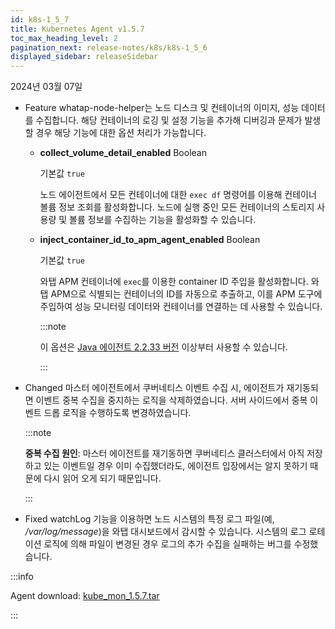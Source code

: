 ```yaml
---
id: k8s-1_5_7
title: Kubernetes Agent v1.5.7
toc_max_heading_level: 2
pagination_next: release-notes/k8s/k8s-1_5_6
displayed_sidebar: releaseSidebar
---
```


2024년 03월 07일

- <Status>Feature</Status> whatap-node-helper는 노드 디스크 및 컨테이너의 이미지, 성능 데이터를 수집합니다. 해당 컨테이너의 로깅 및 설정 기능을 추가해 디버깅과 문제가 발생할 경우 해당 기능에 대한 옵션 처리가 가능합니다.

  * **collect_volume_detail_enabled** <span class='type'>Boolean</span>

    기본값 `true`

    노드 에이전트에서 모든 컨테이너에 대한 `exec df` 명령어를 이용해 컨테이너 볼륨 정보 조회를 활성화합니다. 노드에 실행 중인 모든 컨테이너의 스토리지 사용량 및 볼륨 정보를 수집하는 기능을 활성화할 수 있습니다.

  * **inject_container_id_to_apm_agent_enabled** <span class='type'>Boolean</span>

    기본값 `true`

    와탭 APM 컨테이너에 `exec`를 이용한 container ID 주입을 활성화합니다. 와탭 APM으로 식별되는 컨테이너의 ID를 자동으로 추출하고, 이를 APM 도구에 주입하여 성능 모니터링 데이터와 컨테이너를 연결하는 데 사용할 수 있습니다. 
    
    :::note

    이 옵션은 [Java 에이전트 2.2.33 버전](../java/java-2_2_33) 이상부터 사용할 수 있습니다.

    :::

- <Status>Changed</Status> 마스터 에이전트에서 쿠버네티스 이벤트 수집 시, 에이전트가 재기동되면 이벤트 중복 수집을 중지하는 로직을 삭제하였습니다. 서버 사이드에서 중복 이벤트 드롭 로직을 수행하도록 변경하였습니다.

  :::note

  **중복 수집 원인**: 마스터 에이전트를 재기동하면 쿠버네티스 클러스터에서 아직 저장하고 있는 이벤트일 경우 이미 수집했더라도, 에이전트 입장에서는 알지 못하기 때문에 다시 읽어 오게 되기 때문입니다.

  :::

- <Status>Fixed</Status> watchLog 기능을 이용하면 노드 시스템의 특정 로그 파일(예, <em>/var/log/message</em>)을 와탭 대시보드에서 감시할 수 있습니다. 시스템의 로그 로테이션 로직에 의해 파일이 변경된 경우 로그의 추가 수집을 실패하는 버그를 수정했습니다.

:::info

Agent download: [kube_mon_1.5.7.tar](https://repo.whatap.io/docker/kube_mon_1.5.7.tar)

:::